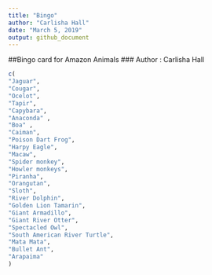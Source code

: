 ```yaml
---
title: "Bingo"
author: "Carlisha Hall"
date: "March 5, 2019"
output: github_document
---
```

##Bingo card for Amazon Animals 
### Author : Carlisha Hall

```r
c(
"Jaguar",
"Cougar",
"Ocelot",
"Tapir",
"Capybara",
"Anaconda" ,
"Boa" , 
"Caiman", 
"Poison Dart Frog",
"Harpy Eagle",
"Macaw",
"Spider monkey",
"Howler monkeys",
"Piranha",
"Orangutan",
"Sloth",
"River Dolphin",
"Golden Lion Tamarin",
"Giant Armadillo",
"Giant River Otter",
"Spectacled Owl",
"South American River Turtle",
"Mata Mata",
"Bullet Ant",
"Arapaima"
) 
```

